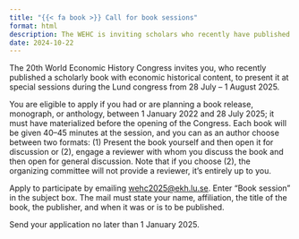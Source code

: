 ```yaml
---
title: "{{< fa book >}} Call for book sessions"
format: html
description: The WEHC is inviting scholars who recently have published a scholarly book with economic historical content, to present it at special book sessions during the congress.
date: 2024-10-22
---
```


The 20th World Economic History Congress invites you, who recently published a scholarly book with economic historical content, to present it at special sessions during the Lund congress from 28 July – 1 August 2025. 

You are eligible to apply if you had or are planning a book release, monograph, or anthology, between 1 January 2022 and 28 July 2025; it must have materialized before the opening of the Congress. Each book will be given 40–45 minutes at the session, and you can as an author choose between two formats: (1) Present the book yourself and then open it for discussion or (2), engage a reviewer with whom you discuss the book and then open for general discussion. Note that if you choose (2), the organizing committee will not provide a reviewer, it’s entirely up to you.

Apply to participate by emailing [wehc2025@ekh.lu.se](mailto:wehc2025@ekh.lu.se). Enter "Book session" in the subject box. The mail must state your name, affiliation, the title of the book, the publisher, and when it was or is to be published.

Send your application no later than 1 January 2025.
